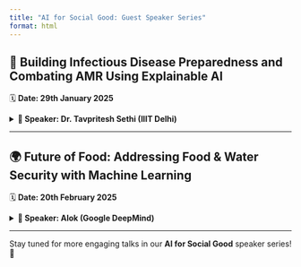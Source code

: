```yaml
---
title: "AI for Social Good: Guest Speaker Series"
format: html
---
```


## 🏥 **Building Infectious Disease Preparedness and Combating AMR Using Explainable AI**  
🗓 **Date: 29th January 2025**  

<details>
<summary>**👤 Speaker: Dr. Tavpritesh Sethi (IIIT Delhi)**</summary>
<img src="https://www.iiitd.ac.in/sites/default/files/dr-tavpritesh.jpg" alt="Dr. Tavpritesh Sethi" align="right" width="150px">

### **Abstract**
Artificial Intelligence (AI) is enhancing clinical decision-making using multimodal data. However, its application has largely been limited to imaging data. In this talk, I will showcase AI’s potential in combating antimicrobial resistance (AMR) and high-risk Intensive Care settings. I will discuss barriers such as explainability and evaluation, proposing pathways for AI-enhanced health systems addressing global infectious diseases.

### **Biosketch**
Dr. Tavpritesh Sethi is an Associate Professor at IIIT-Delhi and leads the Center of Excellence in Healthcare. With a Ph.D. in computational biology, he is a globally recognized expert in data science for healthcare. 

🏆 He has received awards for his work in AMR and AI-driven early disease detection from The Trinity Challenge, the Vivli AMR Challenge, and MIT Tech Review's TR35 India. His research focuses on data-driven clinical decision-making, early ICU warning systems, and multimodal AI tools.

📄 Published 50+ papers | 🎤 TEDx Speaker | 🔬 Fellow at Kavli Foundation & DBT/Wellcome India Alliance

</details>

---

## 🌍 **Future of Food: Addressing Food & Water Security with Machine Learning**  
🗓 **Date: 20th February 2025**  

<details>
<summary>**👤 Speaker: Alok (Google DeepMind)**</summary>
<img src="https://media.licdn.com/dms/image/v2/C4D03AQGpiIdrgdnL7Q/profile-displayphoto-shrink_200_200/profile-displayphoto-shrink_200_200/0/1516779728637?e=2147483647&v=beta&t=qwCPX9MFqA9oo7IvfxB4xCDxSfxVL5Tic-WpFmV7OdI" alt="Alok" align="right" width="150px">

### **Abstract**
The global food system faces unprecedented challenges. In 2023, 2.4 billion people experienced moderate to severe food insecurity due to climate change and shifting diets. Agriculture contributes significantly to greenhouse gas emissions, necessitating a shift toward sustainable practices.

📈 To feed a projected 9.6 billion people by 2050, the FAO estimates a 60% increase in food production. Machine learning can drive this transformation through digitization, precision monitoring, and data-driven decisions.

### **Biosketch**
Alok is a software engineer at Google DeepMind leading AnthroKrishi, a team focused on remote sensing and AI-driven agriculture solutions.

🌍 Founding member of Climate Trace | 🎓 Google.org Fellow with WattTime | 👨‍💻 15 years in tech | 🤝 Leads a 5000-member grassroots climate group at Google

</details>

---

Stay tuned for more engaging talks in our **AI for Social Good** speaker series! 🚀
